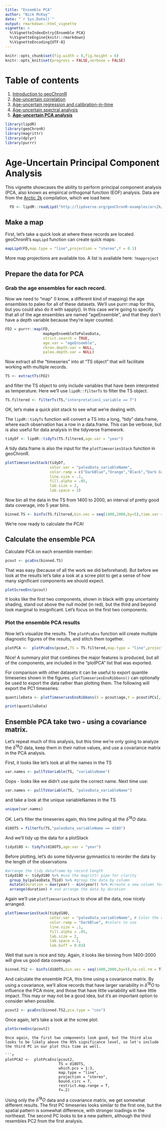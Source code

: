 ```yaml
---
title: "Ensemble PCA"
author: "Nick McKay"
date: "`r Sys.Date()`"
output: rmarkdown::html_vignette
vignette: >
  %\VignetteIndexEntry{Ensemble PCA}
  %\VignetteEngine{knitr::rmarkdown}
  %\VignetteEncoding{UTF-8}
---
```

  
```r
knitr::opts_chunk$set(fig.width = 8,fig.height = 6) 
knitr::opts_knit$set(progress = FALSE,verbose = FALSE)

```
# Table of contents
  
  1. [Introduction to geoChronR](Introduction.html)
  2. [Age-uncertain correlation](correlation.html)
  3. [Age-uncertain regression and calibration-in-time](regression.html)
  4. [Age-uncertain spectral analysis](spectral.html)
  5. [**Age-uncertain PCA analysis**](pca.html)

  
```r
library(lipdR)
library(geoChronR)
library(magrittr)
library(dplyr)
library(purrr)
```
  
# Age-Uncertain Principal Component Analysis
  
This vignette showcases the ability to perform principal component analysis (PCA, also known as empirical orthogonal function (EOF) analysis. Data are from the [Arctic 2k](https://www.nature.com/articles/sdata201426) compilation, which we load here:    

```r
  FD <- lipdR::readLipd("http://lipdverse.org/geoChronR-examples/arc2k/Arctic2k.zip") 
```

## Make a map
First, let's take a quick look at where these records are located. geoChronR's `mapLipd` function can create quick maps:

```r
mapLipd(FD,map.type = "line",projection = "stereo",f = 0.1)
```

More map projections are available too. A list is available here:
`?mapproject`

## Prepare the data for PCA

### Grab the age ensembles for each record. 
Now we need to "map" (I know, a different kind of mapping) the age ensembles to paleo for all of these datasets. We'll use purrr::map for this, but you could also do it with sapply(). In this case we're going to specify that all of the age ensembles are named "ageEnsemble", and that they don't have a depth variable because they're layer counted.
```r
FD2 = purrr::map(FD,
                 mapAgeEnsembleToPaleoData,
                 strict.search = TRUE,
                 age.var = "ageEnsemble",
                 chron.depth.var = NULL,
                 paleo.depth.var = NULL)
```

Now extract all the "timeseries" into at "TS object" that will facilitate working with multiple records.

```r
TS <- extractTs(FD2)
```

and filter the TS object to only include variables that have been interpreted as temperature. Here we'll use `lipdR::filterTs` to filter the TS object.

```r
TS.filtered <- filterTs(TS,"interpretation1_variable == T")
```
OK, let's make a quick plot stack to see what we're dealing with.

The `lipdR::tidyTs` function will convert a TS into a long, "tidy" data.frame, where each observation has a row in a data.frame. This can be verbose, but is also useful for data analysis in the tidyverse framework. 

```r
tidyDf <- lipdR::tidyTs(TS.filtered,age.var = "year")
```

A tidy data.frame is also the input for the `plotTimeseriesStack` function in geoChronR.


```r
plotTimeseriesStack(tidyDf, 
                    color.var = "paleoData_variableName", 
                    color.ramp = c("DarkBlue","Orange","Black","Dark Green"),
                    line.size = .1, 
                    fill.alpha = .05,
                    lab.size = 2,
                    lab.space = 3)
```


Now bin all the data in the TS from 1400 to 2000, an interval of pretty good data coverage, into 5 year bins. 

```r
binned.TS <- binTs(TS.filtered,bin.vec = seq(1400,2000,by=5),time.var = "ageEnsemble")
```

We're now ready to calculate the PCA!

## Calculate the ensemble PCA

Calculate PCA on each ensemble member:
```r
pcout <- pcaEns(binned.TS)
```

That was easy (because of all the work we did beforehand). But before we look at the results let's take a look at a scree plot to get a sense of how many significant components we should expect. 

```r
plotScreeEns(pcout)
```


It looks like the first two components, shown in black with gray uncertainty shading, stand out above the null model (in red), but the third and beyond look marginal to insignficant. Let's focus on the first two components.

### Plot the ensemble PCA results

Now let's visualize the results. The `plotPcaEns` function will create multiple diagnostic figures of the results, and stitch them together. 

```r
plotPCA <-  plotPcaEns(pcout,TS = TS.filtered,map.type = "line",projection = "stereo",bound.circ = T,restrict.map.range = T,f=.1,legend.position = c(0.5,.6),which.pcs = 1:2,which.leg = 2)
```

Nice! A summary plot that combines the major features is produced, but all of the components, are included in the "plotPCA" list that was exported. 

For comparison with other datasets it can be useful to export quantile timeseries shown in the figures. `plotTimeseriesEnsRibbons()` can optionally be used to export the data rather than plotting them. The following will export the PC1 timeseries:

```r
quantileData <- plotTimeseriesEnsRibbons(X = pcout$age,Y = pcout$PCs[,1,],export.quantiles = TRUE)

print(quantileData)
```


## Ensemble PCA take two - using a covariance matrix.
Let's repeat much of this analysis, but this time we're only going to analyze the $\delta^{18}O$ data, keep them in their native values, and use a covariance matrix in the PCA analysis. 

First, it looks like let's look at all the names in the TS
```r
var.names <- pullTsVariable(TS, "variableName")
```
Oops - looks like we didn't use quite the correct name. Next time use: 

```r
var.names <- pullTsVariable(TS, "paleoData_variableName")
```

and take a look at the unique variableNames in the TS

```r
unique(var.names)
```

OK. Let's filter the timeseries again, this time pulling all the $\delta^{18}O$ data.

```r
d18OTS = filterTs(TS,"paleoData_variableName == d18O")
```

And we'll tidy up the data for a plotStack

```r
tidyd18O <- tidyTs(d18OTS,age.var = "year")

```

Before plotting, let's do some tidyverse gymnastics to reorder the data by the length of the observations
```r
#arrange the tidy dataframe by record length
tidyd18O <- tidyd18O %>% #use the magrittr pipe for clarity
  group_by(paleoData_TSid) %>% #group the data by column
  mutate(duration = max(year) - min(year)) %>% #create a new column for the duration
  arrange(duration) # and arrange the data by duration

```

Again we'll use `plotTimeseriesStack` to show all the data, now nicely arranged.
```r
plotTimeseriesStack(tidyd18O, 
                    color.var = "paleoData_variableName", # Color the data by the variable name (all the same in the case)
                    color.ramp = "DarkBlue", #colors to use
                    line.size = .1, 
                    fill.alpha = .05,
                    lab.size = 2,
                    lab.space = 2,
                    lab.buff = 0.03)
```

Well that sure is nice and tidy. Again, it looks like binning from 1400-2000 will give us good data coverage. 

```r
binned.TS2 <- binTs(d18OTS,bin.vec = seq(1400,2000,by=5),na.col.rm = T)
```

And calculate the ensemble PCA, this time using a covariance matrix. By using a covariance, we'll allow records that have larger variability in $\delta^{18}O$ to influence the PCA more, and those that have little variability will have little impact. This may or may not be a good idea, but it's an important option to consider when possible. 

```r
pcout2 <- pcaEns(binned.TS2,pca.type = "cov")
```

Once again, let's take a look at the scree plot:

```r
plotScreeEns(pcout2)
```
```
Once again, the first two components look good, but the third also looks to be likely above the 95% significance level, so let's include the third PC in our plot this time as well. 

```r
plotPCA2 <-  plotPcaEns(pcout2,
                        TS = d18OTS,
                        which.pcs = 1:3,  
                        map.type = "line",
                        projection = "stereo",
                        bound.circ = T,
                        restrict.map.range = T,
                        f=.2)
```

Using only the $\delta^{18}O$ data and a covariance matrix, we get somewhat different results. The first PC timeseries looks similar to the first one, but the spatial pattern is somewhat difference, with stronger loadings in the northeast. The second PC looks to be a new pattern, although the third resembles PC2 from the first analysis. 
